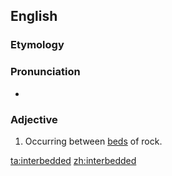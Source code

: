 ==English==

===Etymology===

{{prefix|inter|bedded}}
===Pronunciation===
* {{a|US}} {{IPA|ɪntɚˈbɛdəd}}

===Adjective===
{{en-adj|-}}

# {{geology}}  Occurring between [[bed]]s of rock.

[[ta:interbedded]]
[[zh:interbedded]]